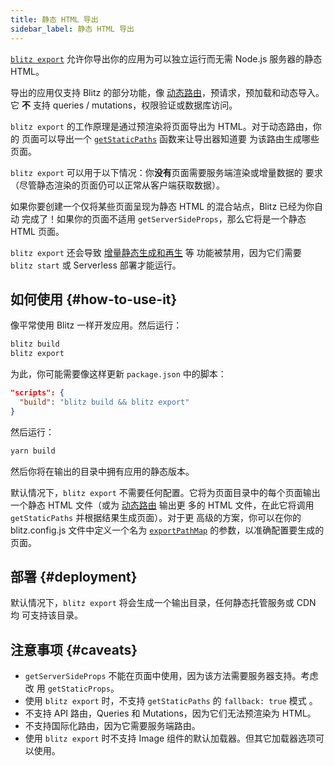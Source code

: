 ```yaml
---
title: 静态 HTML 导出
sidebar_label: 静态 HTML 导出
---
```


[`blitz export`](cli-export) 允许你导出你的应用为可以独立运行而无需
Node.js 服务器的静态 HTML。

导出的应用仅支持 Blitz 的部分功能，像
[动态路由](routing#dynamic-route-segments)，预请求，预加载和动态导入。它
**不** 支持 queries / mutations，权限验证或数据库访问。

`blitz export` 的工作原理是通过预渲染将页面导出为 HTML。对于动态路由，你的
页面可以导出一个 [`getStaticPaths`](get-static-paths) 函数来让导出器知道要
为该路由生成哪些页面。

`blitz export` 可以用于以下情况：你**没有**页面需要服务端渲染或增量数据的
要求（尽管静态渲染的页面仍可以正常从客户端获取数据）。

<Card type="info">

如果你要创建一个仅将某些页面呈现为静态 HTML 的混合站点，Blitz 已经为你自动
完成了！如果你的页面不适用 `getServerSideProps`，那么它将是一个静态 HTML
页面。

</Card>

`blitz export` 还会导致
[增量静态生成和再生](get-static-props#incremental-static-regeneration) 等
功能被禁用，因为它们需要 `blitz start` 或 Serverless 部署才能运行。

## 如何使用 {#how-to-use-it}

像平常使用 Blitz 一样开发应用。然后运行：

```bash
blitz build
blitz export
```

为此，你可能需要像这样更新 `package.json` 中的脚本：

```json
"scripts": {
  "build": "blitz build && blitz export"
}
```

然后运行：

```bash
yarn build
```

然后你将在输出的目录中拥有应用的静态版本。

默认情况下，`blitz export` 不需要任何配置。它将为页面目录中的每个页面输出
一个静态 HTML 文件（或为 [动态路由](routing#dynamic-route-segments) 输出更
多的 HTML 文件，在此它将调用 `getStaticPaths` 并根据结果生成页面）。对于更
高级的方案，你可以在你的 blitz.config.js 文件中定义一个名为
[`exportPathMap`](blitz-config#export-path-map) 的参数，以准确配置要生成的
页面。

## 部署 {#deployment}

默认情况下，`blitz export` 将会生成一个输出目录，任何静态托管服务或 CDN 均
可支持该目录。

## 注意事项 {#caveats}

- `getServerSideProps` 不能在页面中使用，因为该方法需要服务器支持。考虑改
  用 `getStaticProps`。
- 使用 `blitz export` 时，不支持 `getStaticPaths` 的 `fallback: true` 模式
  。
- 不支持 API 路由，Queries 和 Mutations，因为它们无法预渲染为 HTML。
- 不支持国际化路由，因为它需要服务端路由。
- 使用 `blitz export` 时不支持 Image 组件的默认加载器。但其它加载器选项可
  以使用。

